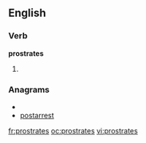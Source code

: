 ==English==

===Verb===
'''prostrates'''

# {{third-person singular of|[[prostrate]]}}

===Anagrams===
* {{alphagram|aeoprrsstt}}
* [[postarrest#English|postarrest]]

[[fr:prostrates]]
[[oc:prostrates]]
[[vi:prostrates]]